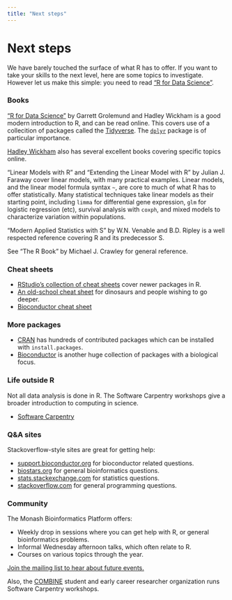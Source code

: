 ```yaml
---
title: "Next steps"
---
```


# Next steps

We have barely touched the surface of what R has to offer. If you want to take your skills to the next level, here are some topics to investigate. However let us make this simple: you need to read ["R for Data Science"](http://r4ds.had.co.nz/).

### Books

["R for Data Science"](http://r4ds.had.co.nz/) by Garrett Grolemund and Hadley Wickham is a good modern introduction to R, and can be read online. This covers use of a collecition of packages called the [Tidyverse](https://www.tidyverse.org/). The [`dplyr`](http://dplyr.tidyverse.org/) package is of particular importance.

[Hadley Wickham](http://hadley.nz/) also has several excellent books covering specific topics online.

"Linear Models with R" and "Extending the Linear Model with R" by Julian J. Faraway cover linear models, with many practical examples. Linear models, and the linear model formula syntax `~`, are core to much of what R has to offer statistically. Many statistical techniques take linear models as their starting point, including `limma` for differential gene expression, `glm` for logistic regression (etc), survival analysis with `coxph`, and mixed models to characterize variation within populations.

"Modern Applied Statistics with S" by W.N. Venable and B.D. Ripley is a well respected reference covering R and its predecessor S.

See "The R Book" by Michael J. Crawley for general reference.

### Cheat sheets

* [RStudio's collection of cheat sheets](https://www.rstudio.com/resources/cheatsheets/) cover newer packages in R.
* [An old-school cheat sheet](https://cran.r-project.org/doc/contrib/Short-refcard.pdf) for dinosaurs and people wishing to go deeper.
* [Bioconductor cheat sheet](https://github.com/mikelove/bioc-refcard/blob/master/README.Rmd)

### More packages

* [CRAN](https://cran.rstudio.com/) has hundreds of contributed packages which can be installed with `install.packages`.
* [Bioconductor](http://bioconductor.org/) is another huge collection of packages with a biological focus.

### Life outside R

Not all data analysis is done in R. The Software Carpentry workshops give a broader introduction to computing in science.

* [Software Carpentry](http://software-carpentry.org/lessons/)

### Q&A sites

Stackoverflow-style sites are great for getting help:

* [support.bioconductor.org](https://support.bioconductor.org) for bioconductor related questions.
* [biostars.org](https://biostars.org) for general bioinformatics questions.
* [stats.stackexchange.com](http://stats.stackexchange.com) for statistics questions.
* [stackoverflow.com](http://stackoverflow.com) for general programming questions.

### Community

The Monash Bioinformatics Platform offers:

* Weekly drop in sessions where you can get help with R, or general bioinformatics problems.
* Informal Wednesday afternoon talks, which often relate to R.
* Courses on various topics through the year.

[Join the mailing list to hear about future events.](http://bioinformatics.erc.monash.edu/)

Also, the [COMBINE](https://combine.org.au/) student and early career researcher organization runs Software Carpentry workshops.
